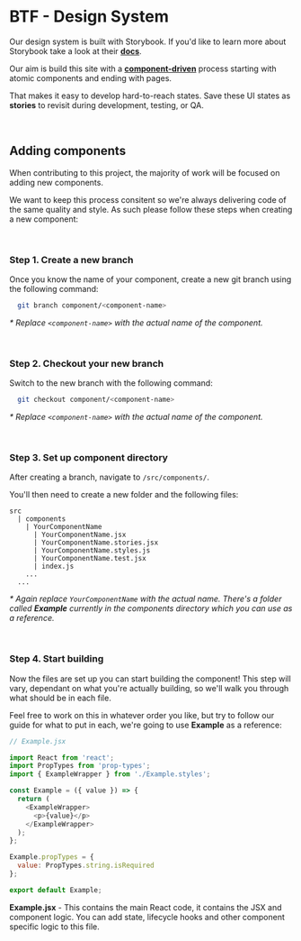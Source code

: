 
<Meta title="Getting started" />

# BTF - Design System

Our design system is built with Storybook. If you'd like to learn more about Storybook take a look at their [**docs**](https://storybook.js.org/).

Our aim is build this site with a [**component-driven**](https://componentdriven.org) process starting with atomic components and ending with pages.

That makes it easy to develop hard-to-reach states. Save these UI states as **stories** to revisit during development, testing, or QA.

<br />

## Adding components

When contributing to this project, the majority of work will be focused on adding new components.

We want to keep this process consitent so we're always delivering code of the same quality and style. As such please follow these steps when creating a new component:

<br />

### Step 1. Create a new branch

Once you know the name of your component, create a new git branch using the following command:

```sh
  git branch component/<component-name>
```

_\* Replace `<component-name>` with the actual name of the component._

<br />

### Step 2. Checkout your new branch

Switch to the new branch with the following command:

```sh
  git checkout component/<component-name>
```

_\* Replace `<component-name>` with the actual name of the component._

<br />

### Step 3. Set up component directory

After creating a branch, navigate to `/src/components/`.

You'll then need to create a new folder and the following files:

```
src
  | components
    | YourComponentName
      | YourComponentName.jsx
      | YourComponentName.stories.jsx
      | YourComponentName.styles.js
      | YourComponentName.test.jsx
      | index.js
    ...
  ...
```

_\* Again replace `YourComponentName` with the actual name. There's a folder called **Example** currently in the components directory which you can use as a reference._

<br />

### Step 4. Start building

Now the files are set up you can start building the component! This step will vary, dependant on what you're actually building, so we'll walk you through what should be in each file.

Feel free to work on this in whatever order you like, but try to follow our guide for what to put in each, we're going to use **Example** as a reference:

```js
// Example.jsx

import React from 'react';
import PropTypes from 'prop-types';
import { ExampleWrapper } from './Example.styles';

const Example = ({ value }) => {
  return (
    <ExampleWrapper>
      <p>{value}</p>
    </ExampleWrapper>
  );
};

Example.propTypes = {
  value: PropTypes.string.isRequired
};

export default Example;
```

**Example.jsx** - This contains the main React code, it contains the JSX and component logic. You can add state, lifecycle hooks and other component specific logic to this file.
